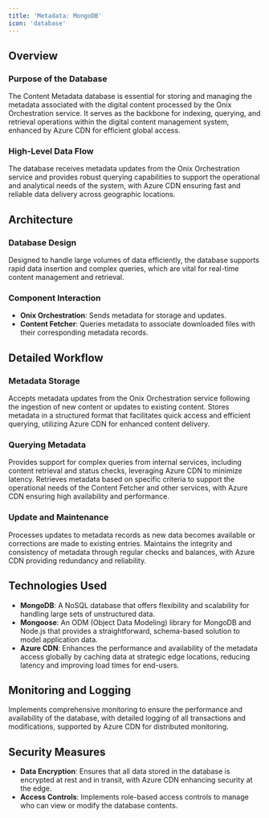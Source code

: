 ```yaml
---
title: 'Metadata: MongoDB'
icon: 'database'
---
```


## Overview

### Purpose of the Database

The Content Metadata database is essential for storing and managing the metadata associated with the digital content processed by the Onix Orchestration service. It serves as the backbone for indexing, querying, and retrieval operations within the digital content management system, enhanced by Azure CDN for efficient global access.

### High-Level Data Flow

The database receives metadata updates from the Onix Orchestration service and provides robust querying capabilities to support the operational and analytical needs of the system, with Azure CDN ensuring fast and reliable data delivery across geographic locations.

## Architecture

### Database Design

Designed to handle large volumes of data efficiently, the database supports rapid data insertion and complex queries, which are vital for real-time content management and retrieval.

### Component Interaction

- **Onix Orchestration**: Sends metadata for storage and updates.
- **Content Fetcher**: Queries metadata to associate downloaded files with their corresponding metadata records.

## Detailed Workflow

### Metadata Storage

<Steps>
  <Step title="Receive Metadata">
    Accepts metadata updates from the Onix Orchestration service following the ingestion of new content or updates to existing content.
  </Step>
  <Step title="Store Metadata">
    Stores metadata in a structured format that facilitates quick access and efficient querying, utilizing Azure CDN for enhanced content delivery.
  </Step>
</Steps>

### Querying Metadata

<Steps>
  <Step title="Support Queries">
    Provides support for complex queries from internal services, including content retrieval and status checks, leveraging Azure CDN to minimize latency.
  </Step>
  <Step title="Data Retrieval">
    Retrieves metadata based on specific criteria to support the operational needs of the Content Fetcher and other services, with Azure CDN ensuring high availability and performance.
  </Step>
</Steps>

### Update and Maintenance

<Steps>
  <Step title="Handle Updates">
    Processes updates to metadata records as new data becomes available or corrections are made to existing entries.
  </Step>
  <Step title="Maintain Integrity">
    Maintains the integrity and consistency of metadata through regular checks and balances, with Azure CDN providing redundancy and reliability.
  </Step>
</Steps>

## Technologies Used

- **MongoDB**: A NoSQL database that offers flexibility and scalability for handling large sets of unstructured data.
- **Mongoose**: An ODM (Object Data Modeling) library for MongoDB and Node.js that provides a straightforward, schema-based solution to model application data.
- **Azure CDN**: Enhances the performance and availability of the metadata access globally by caching data at strategic edge locations, reducing latency and improving load times for end-users.

## Monitoring and Logging

Implements comprehensive monitoring to ensure the performance and availability of the database, with detailed logging of all transactions and modifications, supported by Azure CDN for distributed monitoring.

## Security Measures

- **Data Encryption**: Ensures that all data stored in the database is encrypted at rest and in transit, with Azure CDN enhancing security at the edge.
- **Access Controls**: Implements role-based access controls to manage who can view or modify the database contents.

